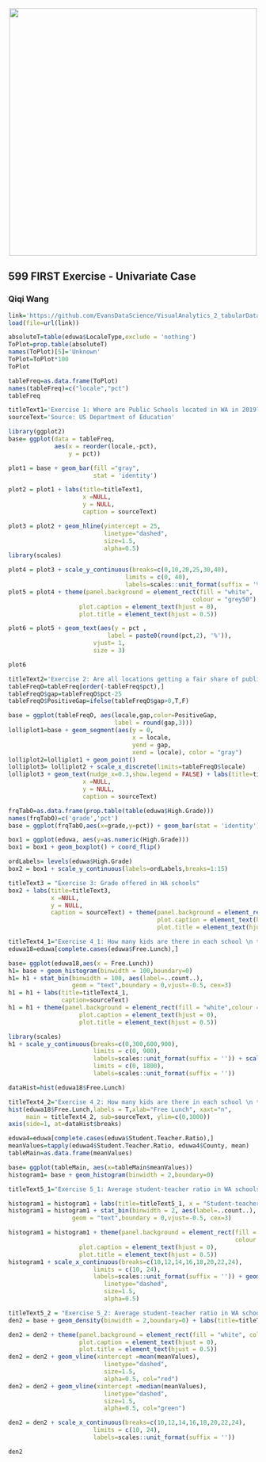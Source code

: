 <center><img src="http://i.imgur.com/sSaOozN.png" width="500"></center>


## 599 FIRST Exercise - Univariate Case


### Qiqi Wang

```r
link='https://github.com/EvansDataScience/VisualAnalytics_2_tabularData/raw/master/data/eduwa.rda'
load(file=url(link))
```

```r
absoluteT=table(eduwa$LocaleType,exclude = 'nothing')
ToPlot=prop.table(absoluteT)
names(ToPlot)[5]='Unknown'
ToPlot=ToPlot*100
ToPlot
```

```r
tableFreq=as.data.frame(ToPlot)
names(tableFreq)=c("locale","pct")
tableFreq
```

```r
titleText1='Exercise 1: Where are Public Schools located in WA in 2019?'
sourceText='Source: US Department of Education'
```

```r
library(ggplot2)
base= ggplot(data = tableFreq, 
             aes(x = reorder(locale,-pct),
                 y = pct)) 

plot1 = base + geom_bar(fill ="gray",
                        stat = 'identity')

plot2 = plot1 + labs(title=titleText1,
                     x =NULL, 
                     y = NULL,
                     caption = sourceText)

plot3 = plot2 + geom_hline(yintercept = 25, 
                           linetype="dashed", 
                           size=1.5, 
                           alpha=0.5) 
library(scales)

plot4 = plot3 + scale_y_continuous(breaks=c(0,10,20,25,30,40),
                                 limits = c(0, 40),
                                 labels=scales::unit_format(suffix = '%')) 
plot5 = plot4 + theme(panel.background = element_rect(fill = "white",
                                                    colour = "grey50"),
                    plot.caption = element_text(hjust = 0),
                    plot.title = element_text(hjust = 0.5))

plot6 = plot5 + geom_text(aes(y = pct ,
                            label = paste0(round(pct,2), '%')),
                        vjust= 1,
                        size = 3)

plot6
```

```r
titleText2='Exercise 2: Are all locations getting a fair share of public schools in WA?'
tableFreqO=tableFreq[order(-tableFreq$pct),]
tableFreqO$gap=tableFreqO$pct-25
tableFreqO$PositiveGap=ifelse(tableFreqO$gap>0,T,F)

base = ggplot(tableFreqO, aes(locale,gap,color=PositiveGap,
                              label = round(gap,3)))
lolliplot1=base + geom_segment(aes(y = 0, 
                                   x = locale, 
                                   yend = gap, 
                                   xend = locale), color = "gray") 
lolliplot2=lolliplot1 + geom_point() 
lolliplot3= lolliplot2 + scale_x_discrete(limits=tableFreqO$locale) 
lolliplot3 + geom_text(nudge_x=0.3,show.legend = FALSE) + labs(title=titleText2,
                     x =NULL, 
                     y = NULL,
                     caption = sourceText)
```

```r
frqTabO=as.data.frame(prop.table(table(eduwa$High.Grade)))
names(frqTabO)=c('grade','pct')
base = ggplot(frqTabO,aes(x=grade,y=pct)) + geom_bar(stat = 'identity') 

box1 = ggplot(eduwa, aes(y=as.numeric(High.Grade))) 
box1 = box1 + geom_boxplot() + coord_flip()

ordLabels= levels(eduwa$High.Grade)
box2 = box1 + scale_y_continuous(labels=ordLabels,breaks=1:15)

titleText3 = "Exercise 3: Grade offered in WA schools"
box2 + labs(title=titleText3,
            x =NULL, 
            y = NULL,
            caption = sourceText) + theme(panel.background = element_rect(fill = "white",colour="grey40"),
                                          plot.caption = element_text(hjust = 0),
                                          plot.title = element_text(hjust = 0.5))
```

```r
titleText4_1="Exercise 4_1: How many kids are there in each school \n that have that lunch for free (ggplot)"
eduwa18=eduwa[complete.cases(eduwa$Free.Lunch),]

base= ggplot(eduwa18,aes(x = Free.Lunch))  
h1= base + geom_histogram(binwidth = 100,boundary=0)
h1= h1 + stat_bin(binwidth = 100, aes(label=..count..), 
                  geom = "text",boundary = 0,vjust=-0.5, cex=3)
h1 = h1 + labs(title=titleText4_1,
               caption=sourceText)
h1 = h1 + theme(panel.background = element_rect(fill = "white",colour = "grey40"),
                    plot.caption = element_text(hjust = 0),
                    plot.title = element_text(hjust = 0.5))

library(scales)
h1 + scale_y_continuous(breaks=c(0,300,600,900),
                        limits = c(0, 900), 
                        labels=scales::unit_format(suffix = '')) + scale_x_continuous(breaks=c(0,200,400,600,800,1000,1200,1400,1600,1800),
                        limits = c(0, 1800), 
                        labels=scales::unit_format(suffix = ''))
```

```r
dataHist=hist(eduwa18$Free.Lunch)
```

```r
titleText4_2="Exercise 4_2: How many kids are there in each school \n that have that lunch for free (normal)"
hist(eduwa18$Free.Lunch,labels = T,xlab="Free Lunch", xaxt="n", 
     main = titleText4_2, sub=sourceText, ylim=c(0,1000)) 
axis(side=1, at=dataHist$breaks)
```

```r
eduwa4=eduwa[complete.cases(eduwa$Student.Teacher.Ratio),]
meanValues=tapply(eduwa4$Student.Teacher.Ratio, eduwa4$County, mean)
tableMain=as.data.frame(meanValues)

base= ggplot(tableMain, aes(x=tableMain$meanValues))  
histogram1= base + geom_histogram(binwidth = 2,boundary=0)

titleText5_1="Exercise 5_1: Average student-teacher ratio in WA schools"

histogram1 = histogram1 + labs(title=titleText5_1, x = "Student-teacher ratio", caption=sourceText)
histogram1 = histogram1 + stat_bin(binwidth = 2, aes(label=..count..), 
                  geom = "text",boundary = 0,vjust=-0.5, cex=3)

histogram1 = histogram1 + theme(panel.background = element_rect(fill = "white",
                                                                colour = "grey40"),
                    plot.caption = element_text(hjust = 0),
                    plot.title = element_text(hjust = 0.5))
histogram1 + scale_x_continuous(breaks=c(10,12,14,16,18,20,22,24),
                        limits = c(10, 24), 
                        labels=scales::unit_format(suffix = '')) + geom_vline(xintercept =mean(meanValues), 
                           linetype="dashed", 
                           size=1.5,
                           alpha=0.5)
```

```r
titleText5_2 = "Exercise 5_2: Average student-teacher ratio in WA schools \n red line: mean value \n green line: median value"
den2 = base + geom_density(binwidth = 2,boundary=0) + labs(title=titleText5_2, x = "Student-teacher ratio", caption=sourceText)

den2 = den2 + theme(panel.background = element_rect(fill = "white", colour = "grey40"),
                    plot.caption = element_text(hjust = 0),
                    plot.title = element_text(hjust = 0.5))
den2 = den2 + geom_vline(xintercept =mean(meanValues), 
                           linetype="dashed", 
                           size=1.5,
                           alpha=0.5, col="red")
den2 = den2 + geom_vline(xintercept =median(meanValues),
                           linetype="dashed", 
                           size=1.5,
                           alpha=0.5, col="green")

den2 = den2 + scale_x_continuous(breaks=c(10,12,14,16,18,20,22,24),
                        limits = c(10, 24), 
                        labels=scales::unit_format(suffix = ''))

den2
```